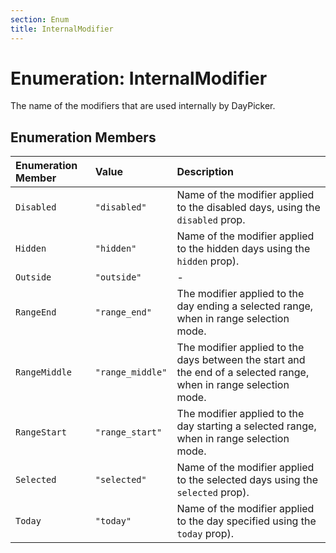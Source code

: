 ```yaml
---
section: Enum
title: InternalModifier
---
```


# Enumeration: InternalModifier

The name of the modifiers that are used internally by DayPicker.

## Enumeration Members

| Enumeration Member | Value | Description |
| :------ | :------ | :------ |
| `Disabled` | `"disabled"` | Name of the modifier applied to the disabled days, using the `disabled` prop. |
| `Hidden` | `"hidden"` | Name of the modifier applied to the hidden days using the `hidden` prop). |
| `Outside` | `"outside"` | - |
| `RangeEnd` | `"range_end"` | The modifier applied to the day ending a selected range, when in range selection mode. |
| `RangeMiddle` | `"range_middle"` | The modifier applied to the days between the start and the end of a selected range, when in range selection mode. |
| `RangeStart` | `"range_start"` | The modifier applied to the day starting a selected range, when in range selection mode. |
| `Selected` | `"selected"` | Name of the modifier applied to the selected days using the `selected` prop). |
| `Today` | `"today"` | Name of the modifier applied to the day specified using the `today` prop). |
